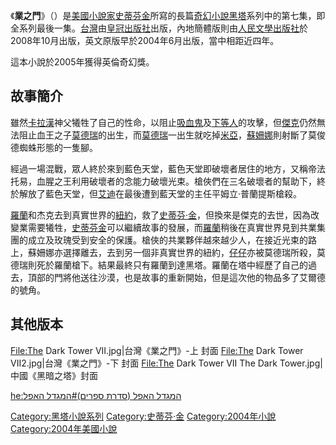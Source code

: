 {{NoteTA
|G1=黑塔系列
|G2=Show
}}
{{infobox Book | <!-- See Wikipedia:WikiProject_Novels or Wikipedia:WikiProject_Books -->
| name             = 黑塔VII 業之門
| title_orig       ='''''The Dark Tower'''''
| translator       ={{flagicon|TWN}}[[趙丕慧|趙丕慧]]<br>{{flagicon|China}}[[于是|于是]]
| image            = [[File:Thedarktower7.jpg|200px]]
| author           = [[史蒂芬金|史蒂芬金]]
| cover_artist     = 
| country          = {{flagicon|USA}}[[美國|美國]]
| language         = {{flagicon|USA}}[[英文|英文]]<br>{{flagicon|TWN}}[[繁體中文|繁體中文]]<br>{{flagicon|China}}[[簡體中文|簡體中文]]
| series           = [[黑塔小說系列|黑塔小說系列]]
| genre            = [[奇幻|奇幻]]，[[科幻|科幻]]，[[西部|西部]]
| publisher        = {{flagicon|USA}}[[格蘭出版社|格蘭出版社]]<br>{{flagicon|TWN}}[[皇冠文化|皇冠出版社]]<br>{{flagicon|China}}[[人民文學出版社|人民文學出版社]]
| release_date     = {{flagicon|USA}}2004年9月21日<br>{{flagicon|TWN}}2008年6月2日<br>{{flagicon|China}}2009年3月
| media_type       = 平裝
| pages            = {{flagicon|TWN}}878頁<br>{{flagicon|China}}700頁
| isbn             = {{flagicon|TWN}}ISBN 978-957-33-2425-6
<br>{{flagicon|China}}ISBN 978-7-02-006922-4
| preceded_by      = [[黑塔VI_蘇珊娜之歌|黑塔VI 蘇珊娜之歌]]
| followed_by      = [[黑塔：穿過鎖匙孔的風|黑塔：穿過鎖匙孔的風]]
}}

《'''業之門'''》（{{lang-en|''The Dark Tower''}}）是[[美國|美國]][[小說家|小說家]][[史蒂芬金|史蒂芬金]]所寫的長篇[[奇幻小說|奇幻小說]][[黑塔|黑塔]]系列中的第七集，即全系列最後一集。[[台灣|台灣]]由[[皇冠文化|皇冠出版社]]出版，內地簡體版則由[[人民文學出版社|人民文學出版社]]於2008年10月出版，英文原版早於2004年6月出版，當中相距近四年。

這本小說於2005年獲得英倫奇幻獎。

==故事簡介==

雖然[[卡拉漢|卡拉漢]]神父犧牲了自己的性命，以阻止[[吸血鬼|吸血鬼]]及[[下等人|下等人]]的攻擊，但[[傑克|傑克]]仍然無法阻止血王之子[[莫德瑞|莫德瑞]]的出生，而[[莫德瑞|莫德瑞]]一出生就吃掉[[米亞|米亞]]，[[蘇姍娜|蘇姍娜]]則射斷了莫俊德蜘蛛形態的一隻腳。

經過一場混戰，眾人終於來到藍色天堂，藍色天堂即破壞者居住的地方，又稱帝法托易，血腥之王利用破壞者的念能力破壞光束。槍俠們在三名破壞者的幫助下，終於解放了藍色天堂，但[[艾迪|艾迪]]在最後遭到藍天堂的主任平姆立·普蘭提斯槍殺。

[[羅蘭·德斯欽|羅蘭]]和杰克去到真實世界的[[紐約|紐約]]，救了[[史蒂芬·金|史蒂芬·金]]，但換來是傑克的去世，因為改變業需要犧牲，[[史蒂芬金|史蒂芬金]]可以繼續故事的發展，而[[羅蘭|羅蘭]]稍後在真實世界見到共業集團的成立及玫瑰受到安全的保護。槍俠的共業夥伴越來越少人，在接近光束的路上，蘇姍娜亦選擇離去，去到另一個非真實世界的紐約，[[仔仔_(黑塔)|仔仔]]亦被莫德瑞所殺，莫德瑞則死於羅蘭槍下。結果最終只有羅蘭到達黑塔。羅蘭在塔中經歷了自己的過去，頂部的門將他送往沙漠，也是故事的重新開始，但是這次他的物品多了艾爾德的號角。

== 其他版本 ==
<gallery>
File:The Dark Tower VII.jpg|台灣《業之門》-上 封面
File:The Dark Tower VII2.jpg|台灣《業之門》-下 封面
File:The Dark Tower VII The Dark Tower.jpg|中國《黑暗之塔》封面
</gallery>

{{黑塔系列}}


{{史蒂芬·金}}

[[Category:黑塔小說系列|Category:黑塔小說系列]]
[[Category:史蒂芬·金|Category:史蒂芬·金]]
[[Category:2004年小說|Category:2004年小說]]
[[Category:2004年美國小說|Category:2004年美國小說]]

[[he:המגדל_האפל_(סדרת_ספרים)#המגדל_האפל|he:המגדל האפל (סדרת ספרים)#המגדל האפל]]